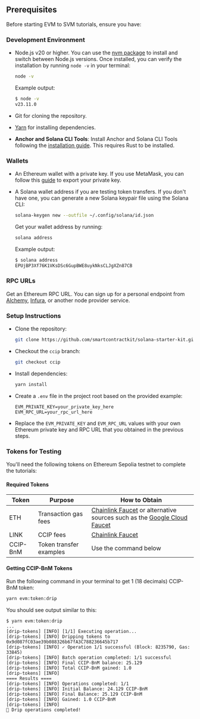 
## Prerequisites

Before starting EVM to SVM tutorials, ensure you have:

### Development Environment

- Node.js v20 or higher. You can use the [nvm package](https://www.npmjs.com/package/nvm) to install and switch between Node.js versions. Once installed, you can verify the installation by running `node -v` in your terminal:

  ```bash
  node -v
  ```

  Example output:

  ```bash
  $ node -v
  v23.11.0
  ```

- Git for cloning the repository.
- [Yarn](https://yarnpkg.com/) for installing dependencies.
- **Anchor and Solana CLI Tools**: Install Anchor and Solana CLI Tools following the [installation guide](https://www.anchor-lang.com/docs/installation). This requires Rust to be installed.

### Wallets

- An Ethereum wallet with a private key. If you use MetaMask, you can follow this [guide](https://support.metamask.io/managing-my-wallet/secret-recovery-phrase-and-private-keys/how-to-export-an-accounts-private-key/) to export your private key.
- A Solana wallet address if you are testing token transfers. If you don't have one, you can generate a new Solana keypair file using the Solana CLI:

  ```bash
  solana-keygen new --outfile ~/.config/solana/id.json
  ```

  Get your wallet address by running:

  ```bash
  solana address
  ```

  Example output:

  ```bash
  $ solana address
  EPUjBP3Xf76K1VKsDSc6GupBWE8uykNksCLJgXZn87CB
  ```

### RPC URLs

Get an Ethereum RPC URL. You can sign up for a personal endpoint from [Alchemy](https://www.alchemy.com/), [Infura](https://www.infura.io/), or another node provider service.

### Setup Instructions

- Clone the repository:
  ```bash
  git clone https://github.com/smartcontractkit/solana-starter-kit.git && cd solana-starter-kit
  ```
- Checkout the `ccip` branch:

  ```bash
  git checkout ccip
  ```

- Install dependencies:

  ```bash
  yarn install
  ```

- Create a `.env` file in the project root based on the provided example:

  ```
  EVM_PRIVATE_KEY=your_private_key_here
  EVM_RPC_URL=your_rpc_url_here
  ```

- Replace the `EVM_PRIVATE_KEY` and `EVM_RPC_URL` values with your own Ethereum private key and RPC URL that you obtained in the previous steps.

### Tokens for Testing

You'll need the following tokens on Ethereum Sepolia testnet to complete the tutorials:

#### Required Tokens

| Token    | Purpose                 | How to Obtain                                                                                                                                                               |
| -------- | ----------------------- | --------------------------------------------------------------------------------------------------------------------------------------------------------------------------- |
| ETH      | Transaction gas fees    | [Chainlink Faucet](https://faucets.chain.link/) or alternative sources such as the [Google Cloud Faucet](https://cloud.google.com/application/web3/faucet/ethereum/sepolia) |
| LINK     | CCIP fees               | [Chainlink Faucet](https://faucets.chain.link/)                                                                                                                             |
| CCIP-BnM | Token transfer examples | Use the command below                                                                                                                                                       |

#### Getting CCIP-BnM Tokens

Run the following command in your terminal to get 1 (18 decimals) CCIP-BnM token:

```bash
yarn evm:token:drip
```

You should see output similar to this:

```text
$ yarn evm:token:drip
...
[drip-tokens] [INFO] [1/1] Executing operation...
[drip-tokens] [INFO] Dripping tokens to 0x9d087fC03ae39b088326b67fA3C788236645b717
[drip-tokens] [INFO] ✓ Operation 1/1 successful (Block: 8235790, Gas: 33845)
[drip-tokens] [INFO] Batch operation completed: 1/1 successful
[drip-tokens] [INFO] Final CCIP-BnM balance: 25.129
[drip-tokens] [INFO] Total CCIP-BnM gained: 1.0
[drip-tokens] [INFO]
==== Results ====
[drip-tokens] [INFO] Operations completed: 1/1
[drip-tokens] [INFO] Initial Balance: 24.129 CCIP-BnM
[drip-tokens] [INFO] Final Balance: 25.129 CCIP-BnM
[drip-tokens] [INFO] Gained: 1.0 CCIP-BnM
[drip-tokens] [INFO]
🎉 Drip operations completed!
```
